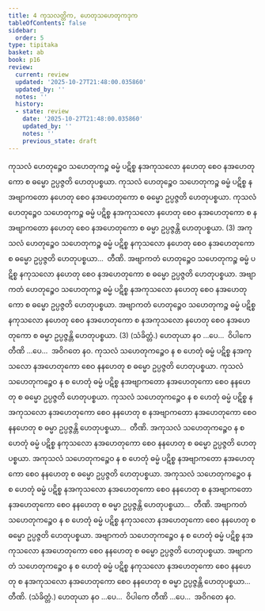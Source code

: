 ```yaml
---
title: 4 ကုသလတ္တိက, ဟေတုသဟေတုကဒုက
tableOfContents: false
sidebar:
  order: 5
type: tipitaka
basket: ab
book: p16
review:
  current: review
  updated: '2025-10-27T21:48:00.035860'
  updated_by: ''
  notes: ''
  history:
  - state: review
    date: '2025-10-27T21:48:00.035860'
    updated_by: ''
    notes: ''
    previous_state: draft
---
```



<ReviewStatus review={frontmatter.review} showDetails={true} />

<HypothesisAnnotation frontmatter={frontmatter} />

<DynamicBreadcrumb />

<Division number="11" book="p16" e="ch" v="40" p="248">

<Paragraph number="28" book="p16">
ကုသလံ ဟေတုဉ္စေဝ သဟေတုကဉ္စ ဓမ္မံ ပဋိစ္စ နအကုသလော နဟေတု စေဝ နအဟေတုကော စ ဓမ္မော ဥပ္ပဇ္ဇတိ ဟေတုပစ္စယာ. ကုသလံ ဟေတုဉ္စေဝ သဟေတုကဉ္စ ဓမ္မံ ပဋိစ္စ နအဗျာကတော နဟေတု စေဝ နအဟေတုကော စ ဓမ္မော ဥပ္ပဇ္ဇတိ ဟေတုပစ္စယာ. ကုသလံ ဟေတုဉ္စေဝ သဟေတုကဉ္စ ဓမ္မံ ပဋိစ္စ နအကုသလော နဟေတု စေဝ နအဟေတုကော စ နအဗျာကတော နဟေတု စေဝ နအဟေတုကော စ ဓမ္မာ ဥပ္ပဇ္ဇန္တိ ဟေတုပစ္စယာ. (3)
</Paragraph>

<Paragraph number="29" book="p16">
အကုသလံ ဟေတုဉ္စေဝ သဟေတုကဉ္စ ဓမ္မံ ပဋိစ္စ နကုသလော နဟေတု စေဝ နအဟေတုကော စ ဓမ္မော ဥပ္ပဇ္ဇတိ ဟေတုပစ္စယာ…  တီဏိ.
</Paragraph>

<Paragraph number="30" book="p16">
အဗျာကတံ ဟေတုဉ္စေဝ သဟေတုကဉ္စ ဓမ္မံ ပဋိစ္စ နကုသလော နဟေတု စေဝ နအဟေတုကော စ ဓမ္မော ဥပ္ပဇ္ဇတိ ဟေတုပစ္စယာ. အဗျာကတံ ဟေတုဉ္စေဝ သဟေတုကဉ္စ ဓမ္မံ ပဋိစ္စ နအကုသလော နဟေတု စေဝ နအဟေတုကော စ ဓမ္မော ဥပ္ပဇ္ဇတိ ဟေတုပစ္စယာ. အဗျာကတံ ဟေတုဉ္စေဝ သဟေတုကဉ္စ ဓမ္မံ ပဋိစ္စ နကုသလော နဟေတု စေဝ နအဟေတုကော စ နအကုသလော နဟေတု စေဝ နအဟေတုကော စ ဓမ္မာ ဥပ္ပဇ္ဇန္တိ ဟေတုပစ္စယာ. (3) (သံခိတ္တံ.)
</Paragraph>

<Paragraph number="31" book="p16">
ဟေတုယာ နဝ …ပေ…  ဝိပါကေ တီဏိ …ပေ…  အဝိဂတေ နဝ.
</Paragraph>

</Division>
<Division number="12" book="p16" e="ch" v="40" p="249">

<Paragraph number="32" book="p16">
ကုသလံ သဟေတုကဉ္စေဝ န စ ဟေတုံ ဓမ္မံ ပဋိစ္စ နအကုသလော နအဟေတုကော စေဝ နနဟေတု စ ဓမ္မော ဥပ္ပဇ္ဇတိ ဟေတုပစ္စယာ. ကုသလံ သဟေတုကဉ္စေဝ န စ ဟေတုံ ဓမ္မံ ပဋိစ္စ နအဗျာကတော နအဟေတုကော စေဝ နနဟေတု စ ဓမ္မော ဥပ္ပဇ္ဇတိ ဟေတုပစ္စယာ. ကုသလံ သဟေတုကဉ္စေဝ န စ ဟေတုံ ဓမ္မံ ပဋိစ္စ နအကုသလော နအဟေတုကော စေဝ နနဟေတု စ နအဗျာကတော နအဟေတုကော စေဝ နနဟေတု စ ဓမ္မာ ဥပ္ပဇ္ဇန္တိ ဟေတုပစ္စယာ…  တီဏိ.
</Paragraph>

<Paragraph number="33" book="p16">
အကုသလံ သဟေတုကဉ္စေဝ န စ ဟေတုံ ဓမ္မံ ပဋိစ္စ နကုသလော နအဟေတုကော စေဝ နနဟေတု စ ဓမ္မော ဥပ္ပဇ္ဇတိ ဟေတုပစ္စယာ. အကုသလံ သဟေတုကဉ္စေဝ န စ ဟေတုံ ဓမ္မံ ပဋိစ္စ နအဗျာကတော နအဟေတုကော စေဝ နနဟေတု စ ဓမ္မော ဥပ္ပဇ္ဇတိ ဟေတုပစ္စယာ. အကုသလံ သဟေတုကဉ္စေဝ န စ ဟေတုံ ဓမ္မံ ပဋိစ္စ နအကုသလော နအဟေတုကော စေဝ နနဟေတု စ နအဗျာကတော နအဟေတုကော စေဝ နနဟေတု စ ဓမ္မာ ဥပ္ပဇ္ဇန္တိ ဟေတုပစ္စယာ…  တီဏိ.
</Paragraph>

<Paragraph number="34" book="p16">
အဗျာကတံ သဟေတုကဉ္စေဝ န စ ဟေတုံ ဓမ္မံ ပဋိစ္စ နကုသလော နအဟေတုကော စေဝ နနဟေတု စ ဓမ္မော ဥပ္ပဇ္ဇတိ ဟေတုပစ္စယာ. အဗျာကတံ သဟေတုကဉ္စေဝ န စ ဟေတုံ ဓမ္မံ ပဋိစ္စ နအကုသလော နအဟေတုကော စေဝ နနဟေတု စ ဓမ္မော ဥပ္ပဇ္ဇတိ ဟေတုပစ္စယာ. အဗျာကတံ သဟေတုကဉ္စေဝ န စ ဟေတုံ ဓမ္မံ ပဋိစ္စ နကုသလော နအဟေတုကော စေဝ နနဟေတု စ နအကုသလော နအဟေတုကော စေဝ နနဟေတု စ ဓမ္မာ ဥပ္ပဇ္ဇန္တိ ဟေတုပစ္စယာ…  တီဏိ. (သံခိတ္တံ.)
</Paragraph>

<Paragraph number="35" book="p16">
ဟေတုယာ နဝ …ပေ…  ဝိပါကေ တီဏိ …ပေ…  အဝိဂတေ နဝ.
</Paragraph>
</Division>